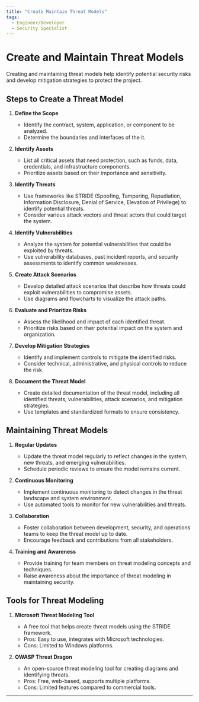 ```yaml
---
title: "Create Maintain Threat Models"
tags:
  - Engineer/Developer
  - Security Specialist
---
```



<TagProvider>
<TagFilter />

# Create and Maintain Threat Models

<TagList tags={frontmatter.tags} />
<AttributionList contributors={frontmatter.contributors} />

Creating and maintaining threat models help identify potential security risks and develop mitigation strategies to
protect the project.

## Steps to Create a Threat Model

1. **Define the Scope**
   - Identify the contract, system, application, or component to be analyzed.
   - Determine the boundaries and interfaces of the it.

2. **Identify Assets**
   - List all critical assets that need protection, such as funds, data, credentials, and infrastructure components.
   - Prioritize assets based on their importance and sensitivity.

3. **Identify Threats**
   - Use frameworks like STRIDE (Spoofing, Tampering, Repudiation, Information Disclosure, Denial of Service, Elevation
   of Privilege) to identify potential threats.
   - Consider various attack vectors and threat actors that could target the system.

4. **Identify Vulnerabilities**
   - Analyze the system for potential vulnerabilities that could be exploited by threats.
   - Use vulnerability databases, past incident reports, and security assessments to identify common weaknesses.

5. **Create Attack Scenarios**
   - Develop detailed attack scenarios that describe how threats could exploit vulnerabilities to compromise assets.
   - Use diagrams and flowcharts to visualize the attack paths.

6. **Evaluate and Prioritize Risks**
   - Assess the likelihood and impact of each identified threat.
   - Prioritize risks based on their potential impact on the system and organization.

7. **Develop Mitigation Strategies**
   - Identify and implement controls to mitigate the identified risks.
   - Consider technical, administrative, and physical controls to reduce the risk.

8. **Document the Threat Model**
   - Create detailed documentation of the threat model, including all identified threats, vulnerabilities, attack
   scenarios, and mitigation strategies.
   - Use templates and standardized formats to ensure consistency.

## Maintaining Threat Models

1. **Regular Updates**
   - Update the threat model regularly to reflect changes in the system, new threats, and emerging vulnerabilities.
   - Schedule periodic reviews to ensure the model remains current.

2. **Continuous Monitoring**
   - Implement continuous monitoring to detect changes in the threat landscape and system environment.
   - Use automated tools to monitor for new vulnerabilities and threats.

3. **Collaboration**
   - Foster collaboration between development, security, and operations teams to keep the threat model up to date.
   - Encourage feedback and contributions from all stakeholders.

4. **Training and Awareness**
   - Provide training for team members on threat modeling concepts and techniques.
   - Raise awareness about the importance of threat modeling in maintaining security.

## Tools for Threat Modeling

1. **Microsoft Threat Modeling Tool**
   - A free tool that helps create threat models using the STRIDE framework.
   - Pros: Easy to use, integrates with Microsoft technologies.
   - Cons: Limited to Windows platforms.

2. **OWASP Threat Dragon**
   - An open-source threat modeling tool for creating diagrams and identifying threats.
   - Pros: Free, web-based, supports multiple platforms.
   - Cons: Limited features compared to commercial tools.

---

</TagProvider>
<ContributeFooter />
